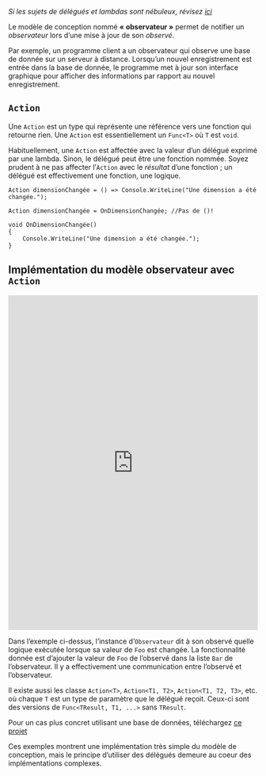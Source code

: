 _Si les sujets de délégués et lambdas sont nébuleux, révisez [ici](...)_

Le modèle de conception nommé **« observateur »** permet de notifier un _observateur_ lors d'une mise à jour de son _observé_.

Par exemple, un programme client a un observateur qui observe une base de donnée sur un serveur à distance. Lorsqu'un nouvel enregistrement est entrée dans la base de donnée, le programme met à jour son interface graphique pour afficher des informations par rapport au nouvel enregistrement.

## `Action`

Une `Action` est un type qui représente une référence vers une fonction qui retourne rien. Une `Action` est essentiellement un `Func<T>` où `T` est `void`.  

Habituellement, une `Action` est affectée avec la valeur d'un délégué exprimé par une lambda. Sinon, le délégué peut être une fonction nommée. Soyez prudent à ne pas affecter l'`Action` avec le _résultat_ d'une fonction ; un délégué est effectivement une fonction, une logique.

```
Action dimensionChangée = () => Console.WriteLine("Une dimension a été changée.");
```

```
Action dimensionChangée = OnDimensionChangée; //Pas de ()!

void OnDimensionChangée()
{
	Console.WriteLine("Une dimension a été changée.");
}
```

## Implémentation du modèle observateur avec `Action`

<iframe width="100%" height="675" src="https://dotnetfiddle.net/Widget/hUadEJ" frameborder="0"></iframe>

Dans l'exemple ci-dessus, l'instance d'`Observateur` dit à son observé quelle logique exécutée lorsque sa valeur de `Foo` est changée. La fonctionnalité donnée est d'ajouter la valeur de `Foo` de l'observé dans la liste `Bar` de l'observateur. Il y a effectivement une communication entre l'observé et l'observateur.

Il existe aussi les classe `Action<T>`, `Action<T1, T2>`, `Action<T1, T2, T3>`, etc. où chaque `T` est un type de paramètre que le délégué reçoit. Ceux-ci sont des versions de `Func<TResult, T1, ...>` sans `TResult`.

Pour un cas plus concret utilisant une base de données, téléchargez [ce projet](...)

Ces exemples montrent une implémentation très simple du modèle de conception, mais le principe d'utiliser des délégués demeure au coeur des implémentations complexes.
